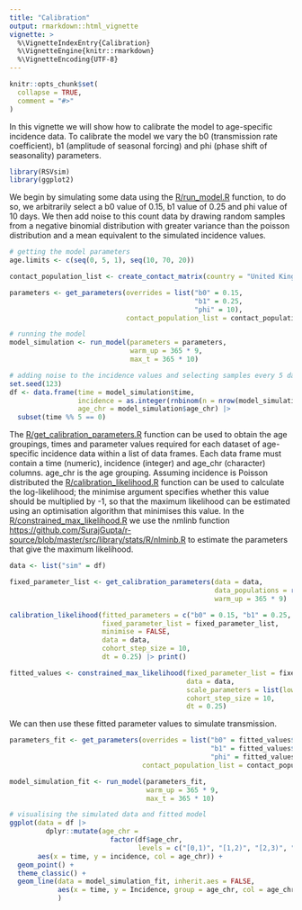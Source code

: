 ```yaml
---
title: "Calibration"
output: rmarkdown::html_vignette
vignette: >
  %\VignetteIndexEntry{Calibration}
  %\VignetteEngine{knitr::rmarkdown}
  %\VignetteEncoding{UTF-8}
---
```


```r
knitr::opts_chunk$set(
  collapse = TRUE,
  comment = "#>"
)
```

In this vignette we will show how to calibrate the model to age-specific incidence data. To calibrate the model we vary the b0 (transmission rate coefficient), b1 (amplitude of seasonal forcing) and phi (phase shift of seasonality) parameters.

```r
library(RSVsim)
library(ggplot2)

```

We begin by simulating some data using the [R/run_model.R](https://github.com/IsaacStopard/RSVsim/blob/master/R/run_model.R) function, to do so, we arbitrarily select a b0 value of 0.15, b1 value of 0.25 and phi value of 10 days. We then add noise to this count data by drawing random samples from a negative binomial distribution with greater variance than the poisson distribution and a mean equivalent to the simulated incidence values.

```r
# getting the model parameters
age.limits <- c(seq(0, 5, 1), seq(10, 70, 20))

contact_population_list <- create_contact_matrix(country = "United Kingdom", age.limits = age.limits)

parameters <- get_parameters(overrides = list("b0" = 0.15, 
                                              "b1" = 0.25, 
                                              "phi" = 10),
                             contact_population_list = contact_population_list)

# running the model
model_simulation <- run_model(parameters = parameters, 
                              warm_up = 365 * 9, 
                              max_t = 365 * 10)

# adding noise to the incidence values and selecting samples every 5 days
set.seed(123)
df <- data.frame(time = model_simulation$time,
                 incidence = as.integer(rnbinom(n = nrow(model_simulation), mu = model_simulation$Incidence, size = 50)),
                 age_chr = model_simulation$age_chr) |> 
  subset(time %% 5 == 0)


```
The [R/get_calibration_parameters.R](https://github.com/IsaacStopard/RSVsim/blob/master/R/calibration_functions.R) function can be used to obtain the age groupings, times and parameter values required for each dataset of age-specific incidence data within a list of data frames. Each data frame must contain a time (numeric), incidence (integer) and age_chr (character) columns. age_chr is the age grouping. Assuming incidence is Poisson distributed the [R/calibration_likelihood.R](https://github.com/IsaacStopard/RSVsim/blob/master/R/calibration_functions.R) function can be used to calculate the log-likelihood; the minimise argument specifies whether this value should be multiplied by -1, so that the maximum likelihood can be estimated using an optimisation algorithm that minimises this value. In the [R/constrained_max_likelihood.R](https://github.com/IsaacStopard/RSVsim/blob/master/R/calibration_functions.R) we use the nmlinb function <https://github.com/SurajGupta/r-source/blob/master/src/library/stats/R/nlminb.R> to estimate the parameters that give the maximum likelihood.

```r

data <- list("sim" = df)

fixed_parameter_list <- get_calibration_parameters(data = data,
                                                   data_populations = rep(parameters$total_population, length(data)),
                                                   warm_up = 365 * 9)

calibration_likelihood(fitted_parameters = c("b0" = 0.15, "b1" = 0.25, "phi" = 10),
                       fixed_parameter_list = fixed_parameter_list,
                       minimise = FALSE,
                       data = data,
                       cohort_step_size = 10,
                       dt = 0.25) |> print()

fitted_values <- constrained_max_likelihood(fixed_parameter_list = fixed_parameter_list,
                                            data = data,
                                            scale_parameters = list(lower = c(0.01, 0, 0), upper = c(10, 1, 365.25)),
                                            cohort_step_size = 10,
                                            dt = 0.25)

```
We can then use these fitted parameter values to simulate transmission.

```r

parameters_fit <- get_parameters(overrides = list("b0" = fitted_values$par[1], 
                                                  "b1" = fitted_values$par[2], 
                                                  "phi" = fitted_values$par[3]),
                                 contact_population_list = contact_population_list)

model_simulation_fit <- run_model(parameters_fit, 
                                  warm_up = 365 * 9, 
                                  max_t = 365 * 10)

# visualising the simulated data and fitted model
ggplot(data = df |> 
         dplyr::mutate(age_chr = 
                         factor(df$age_chr, 
                                levels = c("[0,1)", "[1,2)", "[2,3)", "[3,4)", "[4,5)", "[5,10)", "[10,30)", "[30,50)", "[50,70)", "[70,90)"))), 
       aes(x = time, y = incidence, col = age_chr)) + 
  geom_point() + 
  theme_classic() +
  geom_line(data = model_simulation_fit, inherit.aes = FALSE, 
            aes(x = time, y = Incidence, group = age_chr, col = age_chr)
            )


```
